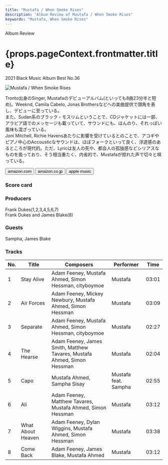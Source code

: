```yaml
---
title: "Mustafa / When Smoke Rises"
description: "Album Review of Mustafa / When Smoke Rises"
keywords: "Mustafa, When Smoke Rises"
---
```





<p className="largeP">Album Review</p>
<h1 className="h1--no--margin">{props.pageContext.frontmatter.title}</h1>
<p className="largeP">
  <Link to="/best50/2021/">2021 Black Music Album Best No.36</Link>
</p>

<Row className="image-card-group">
	<Column colMd={3} colLg={4} noGutterMdLeft="">
    <ImageCard>

![Mustafa / When Smoke Rises](../../images/cd/mustafa1L.jpg)

</ImageCard>
	</Column>
	<Column colMd={4} colLg={8} noGutterMdLeft="">
	<p>
	  Tronto出身のSinger, Mustafaのデビューアルバム(といっても8曲23分半と短め)。Weeknd, Camila Cabelo, Jonas Brothersなどへの楽曲提供で頭角を表し、デビューに至っている。
    <br/>また、Sudan系のブラック・モスリムということで、CDジャケットには一部、アラビア語でのメッセージも載っていて、サウンドにも、ほんのり、それっぽい風味も混ざっている。
    <br/>Joni Mitchell, Richie Havensあたりに影響を受けているとのことで、アコギやピアノ中心のAccousticなサウンドは、ほぼフォークといって良く、浮遊感のあるところが現代的。ただ、Lyricは友人の死や、都会人の孤独感などシリアスなものを扱っており、そう相当重たく、内省的で、Mustafaが掠れた声で切々と唄っている。
  </p>
  <div>
	  <Button className="button-right-mergin" href="https://amzn.to/3nd9VmP" renderIcon={ArrowUpRight} size='sm' kind='primary'>
      amazon.com
    </Button>
    <Button className="button-right-mergin" href="https://amzn.to/3u01HCh" renderIcon={ArrowUpRight} size='sm' kind='secondary'>
      amazon.co.jp
    </Button>
    <Button className="button-right-mergin" href="https://apple.co/3u1Auzn" renderIcon={ArrowUpRight} size='sm' kind='tertiary'>
      apple music
    </Button>
    <AdvJS2/>
	</div>
	</Column>
</Row>
<Row >
  <Column colMd={4} colLg={4} noGutterMdLeft="">
    <div>
      <h3>Score card</h3>
	    <SliderJS1 value="5" />
      <SliderJS2 value="4" />
	    <SliderJS3 value="1" />
      <SliderJS4 value="8" />
    </div>
  </Column>
  <Column colMd={4} colLg={8} noGutterMdLeft="">
    <div>
      <h3>Producers</h3>
      <p>
        Frank Dukes(1,2,3,4,5,6,7)
        <br/>Frank Dukes and James Blake(8)
      </p>
      <h3>Guests</h3>
      <p>
        Sampha, James Blake
      </p>
    </div>
  </Column>
</Row>

<h3>Tracks</h3>

| No. | Title             | Composers                                                               | Performer            | Time  |
| --- | ----------------- | ----------------------------------------------------------------------- | -------------------- | ----- |
| 1   | Stay Alive        | Adam Feeney, Mustafa Ahmed, Simon Hessman, cityboymoe                   | Mustafa              | 03:01 |
| 2   | Air Forces        | Adam Feeney, Mickey Newbury, Mustafa Ahmed, Simon Hessman               | Mustafa              | 03:09 |
| 3   | Separate          | Adam Feeney, Mustafa Ahmed, Simon Hessman, cityboymoe                   | Mustafa              | 02:27 |
| 4   | The Hearse        | Adam Feeney, James Smith, Matthew Tavares, Mustafa Ahmed, Simon Hessman | Mustafa              | 02:04 |
| 5   | Capo              | Mustafa Ahmed, Sampha Sisay                                             | Mustafa feat. Sampha | 02:55 |
| 6   | Ali               | Adam Feeney, Matthew Tavares, Mustafa Ahmed, Simon Hessman              | Mustafa              | 03:12 |
| 7   | What About Heaven | Adam Feeney, Dylan Wiggins, Mustafa Ahmed, Simon Hessman                | Mustafa              | 03:38 |
| 8   | Come Back         | Adam Feeney, James Blake, Mustafa Ahmed                                 | Mustafa              | 03:12 |

<AdvJS3 />
